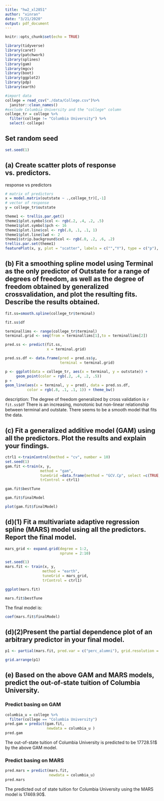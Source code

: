 ```yaml
---
title: "hw2_xl2851"
author: "xinran"
date: "3/21/2020"
output: pdf_document
---
```


```r
knitr::opts_chunk$set(echo = TRUE)

library(tidyverse)
library(caret)
library(patchwork)
library(splines)
library(gam)
library(mgcv)
library(boot)
library(ggplot2)
library(pdp)
library(earth)
```

```r
#import data
college = read_csv("./data/College.csv")%>%
  janitor::clean_names()
#exclude Columbia University and the "college" column
college_tr = college %>%  
  filter(college != "Columbia University") %>% 
  select(-college)
```

## Set random seed

```r
set.seed(1)
```


## (a) Create scatter plots of response vs. predictors.

response vs predictors

```r
# matrix of predictors
x = model.matrix(outstate ~ .,college_tr)[,-1] 
# vector of response
y = college_tr$outstate

theme1 <- trellis.par.get()
theme1$plot.symbol$col <- rgb(.2, .4, .2, .5) 
theme1$plot.symbol$pch <- 16
theme1$plot.line$col <- rgb(.8, .1, .1, 1) 
theme1$plot.line$lwd <- 2
theme1$strip.background$col <- rgb(.0, .2, .6, .2)
trellis.par.set(theme1)
featurePlot(x, y, plot = "scatter", labels = c("","Y"), type = c("p"), layout = c(4, 4))
```

## (b) Fit a smoothing spline model using Terminal as the only predictor of Outstate for a range of degrees of freedom, as well as the degree of freedom obtained by generalized crossvalidation, and plot the resulting fits. Describe the results obtained.

```r
fit.ss=smooth.spline(college_tr$terminal)

fit.ss$df

terminallims <- range(college_tr$terminal)
terminal.grid <- seq(from = terminallims[1],to = terminallims[2])

pred.ss <- predict(fit.ss,
                   x = terminal.grid)

pred.ss.df <- data.frame(pred = pred.ss$y,
                         terminal = terminal.grid)

p <- ggplot(data = college_tr, aes(x = terminal, y = outstate)) +
     geom_point(color = rgb(.2, .4, .2, .5))
p +
geom_line(aes(x = terminal, y = pred), data = pred.ss.df,
          color = rgb(.8, .1, .1, 1)) + theme_bw()
```

description: The degree of freedom generalized by cross validation is `r fit.ss$df` There is an increasing, monotonic but non-linear relationship between terminal and outstate. There seems to be a smooth model that fits the data.

## (c) Fit a generalized additive model (GAM) using all the predictors. Plot the results and explain your findings.
```r
ctrl1 <-trainControl(method = "cv", number = 10)
set.seed(1)
gam.fit <-train(x, y,
                method = "gam",
                tuneGrid =data.frame(method = "GCV.Cp", select =c(TRUE,FALSE)),
                trControl = ctrl1)

gam.fit$bestTune
```

```r
gam.fit$finalModel
```

```r
plot(gam.fit$finalModel)
```

## (d)(1) Fit a multivariate adaptive regression spline (MARS) model using all the predictors. Report the final model. 

```r
mars_grid <- expand.grid(degree = 1:2, 
                         nprune = 2:10)

set.seed(1)
mars.fit <- train(x, y,
                 method = "earth",
                 tuneGrid = mars_grid,
                 trControl = ctrl1)

ggplot(mars.fit)

mars.fit$bestTune

```

The final model is:
```r
coef(mars.fit$finalModel)
```

## (d)(2)Present the partial dependence plot of an arbitrary predictor in your final model.
```r
p1 <- partial(mars.fit, pred.var = c("perc_alumni"), grid.resolution = 10) %>% autoplot()

grid.arrange(p1)
```

## (e) Based on the above GAM and MARS models, predict the out-of-state tuition of Columbia University.
### Predict basing on GAM

```r
columbia_u = college %>% 
  filter(college == "Columbia University")
pred.gam = predict(gam.fit,
                   newdata = columbia_u )
pred.gam
```

The out-of-state tuition of Columbia University is predicted to be 17728.51$ by the above GAM model.

### Predict basing on MARS

```r
pred.mars = predict(mars.fit,
                    newdata = columbia_u)
pred.mars
```

The predicted out of state tuition for Columbia University using the MARS model is 17469.90$.
